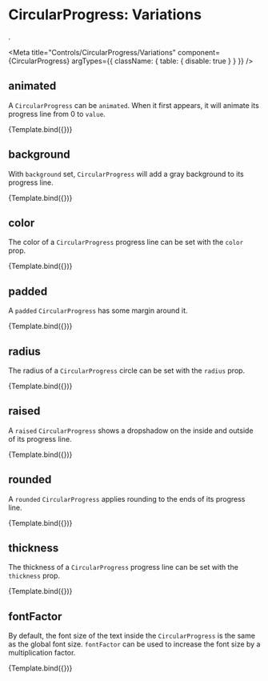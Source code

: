 
# CircularProgress: Variations
.

<Meta 
  title="Controls/CircularProgress/Variations" 
  component={CircularProgress}
  argTypes={{
    className: { table: { disable: true } }
  }}
/>


## animated

A `CircularProgress` can be `animated`. When it first appears, it will 
animate its progress line from 0 to `value`.

<Canvas>
  <Story
    name="animated"
    args={{animated: true, value: 50, onClick: null}}>
    {Template.bind({})}
  </Story>
</Canvas>

## background 

With `background` set, `CircularProgress` will add a gray background to 
its progress line.

<Canvas>
  <Story
    name="background"
    args={{background: true, value: 25, onClick: null}}>
    {Template.bind({})}
  </Story>
</Canvas>

## color 

The color of a `CircularProgress` progress line can be set with the 
`color` prop.

<Canvas>
  <Story
    name="color"
    args={{color: 'green', value: 33, onClick: null}}>
    {Template.bind({})}
  </Story>
</Canvas>

## padded 

A `padded` `CircularProgress` has some margin around it.

<Canvas>
  <Story
    name="padded"
    args={{padded: true, value: 50, onClick: null}}>
    {Template.bind({})}
  </Story>
</Canvas>

## radius 

The radius of a `CircularProgress` circle can be set with the `radius` 
prop.

<Canvas>
  <Story
    name="radius"
    args={{radius: 80, value: 95, onClick: null}}>
    {Template.bind({})}
  </Story>
</Canvas>

## raised 

A `raised` `CircularProgress` shows a dropshadow on the inside and 
outside of its progress line.

<Canvas>
  <Story
    name="raised"
    args={{raised: true, value: 45, onClick: null}}>
    {Template.bind({})}
  </Story>
</Canvas>

## rounded 

A `rounded` `CircularProgress` applies rounding to the ends of its 
progress line.

<Canvas>
  <Story
    name="rounded"
    args={{rounded: true, value: 50, onClick: null}}>
    {Template.bind({})}
  </Story>
</Canvas>

## thickness 

The thickness of a `CircularProgress` progress line can be set with 
the `thickness` prop.

<Canvas>
  <Story
    name="thickness"
    args={{thickness: 12, value: 50, onClick: null}}>
    {Template.bind({})}
  </Story>
</Canvas>

## fontFactor 

By default, the font size of the text inside the `CircularProgress` is the 
same as the global font size. `fontFactor` can be used to increase the font
size by a multiplication factor.

<Canvas>
  <Story
    name="fontFactor"
    args={{value: 50, fontFactor: 1.8, onClick: null}}>
    {Template.bind({})}
  </Story>
</Canvas>
